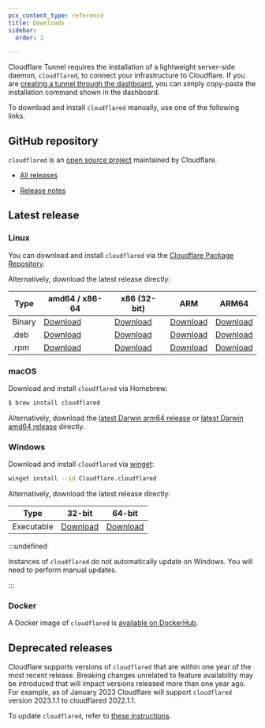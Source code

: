 ```yaml
---
pcx_content_type: reference
title: Downloads
sidebar:
  order: 2

---
```


Cloudflare Tunnel requires the installation of a lightweight server-side daemon, `cloudflared`, to connect your infrastructure to Cloudflare. If you are [creating a tunnel through the dashboard](/cloudflare-one/connections/connect-networks/get-started/create-remote-tunnel/), you can simply copy-paste the installation command shown in the dashboard.

To download and install `cloudflared` manually, use one of the following links.

## GitHub repository

`cloudflared` is an [open source project](https://github.com/cloudflare/cloudflared) maintained by Cloudflare.

* [All releases](https://github.com/cloudflare/cloudflared/releases)

* [Release notes](https://github.com/cloudflare/cloudflared/blob/master/RELEASE_NOTES)

## Latest release

### Linux

You can download and install `cloudflared` via the [Cloudflare Package Repository](https://pkg.cloudflare.com/).

Alternatively, download the latest release directly:



| Type   | amd64 / x86-64                                                                                              | x86 (32-bit)                                                                                             | ARM                                                                                                      | ARM64                                                                                                        |
| ------ | ----------------------------------------------------------------------------------------------------------- | -------------------------------------------------------------------------------------------------------- | -------------------------------------------------------------------------------------------------------- | ------------------------------------------------------------------------------------------------------------ |
| Binary | [Download](https://github.com/cloudflare/cloudflared/releases/latest/download/cloudflared-linux-amd64)      | [Download](https://github.com/cloudflare/cloudflared/releases/latest/download/cloudflared-linux-386)     | [Download](https://github.com/cloudflare/cloudflared/releases/latest/download/cloudflared-linux-arm)     | [Download](https://github.com/cloudflare/cloudflared/releases/latest/download/cloudflared-linux-arm64)       |
| .deb   | [Download](https://github.com/cloudflare/cloudflared/releases/latest/download/cloudflared-linux-amd64.deb)  | [Download](https://github.com/cloudflare/cloudflared/releases/latest/download/cloudflared-linux-386.deb) | [Download](https://github.com/cloudflare/cloudflared/releases/latest/download/cloudflared-linux-arm.deb) | [Download](https://github.com/cloudflare/cloudflared/releases/latest/download/cloudflared-linux-arm64.deb)   |
| .rpm   | [Download](https://github.com/cloudflare/cloudflared/releases/latest/download/cloudflared-linux-x86_64.rpm) | [Download](https://github.com/cloudflare/cloudflared/releases/latest/download/cloudflared-linux-386.rpm) | [Download](https://github.com/cloudflare/cloudflared/releases/latest/download/cloudflared-linux-arm.rpm) | [Download](https://github.com/cloudflare/cloudflared/releases/latest/download/cloudflared-linux-aarch64.rpm) |



### macOS

Download and install `cloudflared` via Homebrew:

```sh
$ brew install cloudflared
```

Alternatively, download the [latest Darwin arm64 release](https://github.com/cloudflare/cloudflared/releases/latest/download/cloudflared-darwin-arm64.tgz) or [latest Darwin amd64 release](https://github.com/cloudflare/cloudflared/releases/latest/download/cloudflared-darwin-amd64.tgz) directly.

### Windows

Download and install `cloudflared` via [winget](https://learn.microsoft.com/en-us/windows/package-manager/winget/):

```bash
winget install --id Cloudflare.cloudflared
```

Alternatively, download the latest release directly:

| Type       | 32-bit                                                                                                     | 64-bit                                                                                                       |
| ---------- | ---------------------------------------------------------------------------------------------------------- | ------------------------------------------------------------------------------------------------------------ |
| Executable | [Download](https://github.com/cloudflare/cloudflared/releases/latest/download/cloudflared-windows-386.exe) | [Download](https://github.com/cloudflare/cloudflared/releases/latest/download/cloudflared-windows-amd64.exe) |

:::undefined


Instances of `cloudflared` do not automatically update on Windows. You will need to perform manual updates.


:::

### Docker

A Docker image of `cloudflared` is [available on DockerHub](https://hub.docker.com/r/cloudflare/cloudflared).

## Deprecated releases

Cloudflare supports versions of `cloudflared` that are within one year of the most recent release. Breaking changes unrelated to feature availability may be introduced that will impact versions released more than one year ago. For example, as of January 2023 Cloudflare will support `cloudflared` version 2023.1.1 to cloudflared 2022.1.1.

To update `cloudflared`, refer to [these instructions](/cloudflare-one/connections/connect-networks/downloads/update-cloudflared/).
